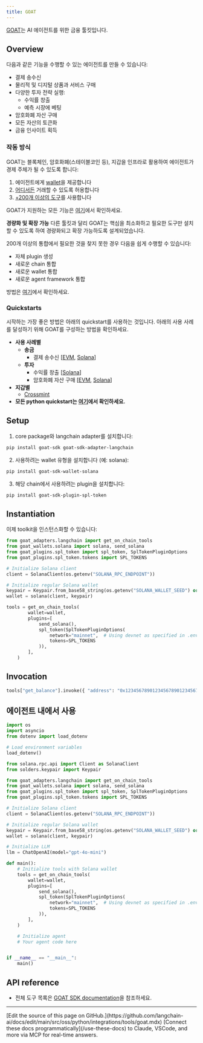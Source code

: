 ```yaml
---
title: GOAT
---
```


[GOAT](https://github.com/goat-sdk/goat)는 AI 에이전트를 위한 금융 툴킷입니다.

## Overview

다음과 같은 기능을 수행할 수 있는 에이전트를 만들 수 있습니다:

- 결제 송수신
- 물리적 및 디지털 상품과 서비스 구매
- 다양한 투자 전략 실행:
  - 수익률 창출
  - 예측 시장에 베팅
- 암호화폐 자산 구매
- 모든 자산의 토큰화
- 금융 인사이트 획득

### 작동 방식

GOAT는 블록체인, 암호화폐(스테이블코인 등), 지갑을 인프라로 활용하여 에이전트가 경제 주체가 될 수 있도록 합니다:

1. 에이전트에게 [wallet](https://github.com/goat-sdk/goat/tree/main#chains-and-wallets)을 제공합니다
2. [어디서든](https://github.com/goat-sdk/goat/tree/main#chains-and-wallets) 거래할 수 있도록 허용합니다
3. [+200개 이상의 도구](https://github.com/goat-sdk/goat/tree/main#tools)를 사용합니다

GOAT가 지원하는 모든 기능은 [여기](https://github.com/goat-sdk/goat/tree/main#chains-and-wallets)에서 확인하세요.

**경량화 및 확장 가능**
다른 툴킷과 달리 GOAT는 핵심을 최소화하고 필요한 도구만 설치할 수 있도록 하여 경량화되고 확장 가능하도록 설계되었습니다.

200개 이상의 통합에서 필요한 것을 찾지 못한 경우 다음을 쉽게 수행할 수 있습니다:

- 자체 plugin 생성
- 새로운 chain 통합
- 새로운 wallet 통합
- 새로운 agent framework 통합

방법은 [여기](https://github.com/goat-sdk/goat/tree/main#-contributing)에서 확인하세요.

### Quickstarts

시작하는 가장 좋은 방법은 아래의 quickstart를 사용하는 것입니다. 아래의 사용 사례를 달성하기 위해 GOAT를 구성하는 방법을 확인하세요.

- **사용 사례별**
  - **송금**
    - 결제 송수신 [[EVM](https://github.com/goat-sdk/goat/tree/main/python/examples/by-use-case/evm-send-and-receive-tokens), [Solana](https://github.com/goat-sdk/goat/tree/main/python/examples/by-use-case/solana-send-and-receive-tokens)]
  - **투자**
    - 수익률 창출 [[Solana](https://github.com/goat-sdk/goat/tree/main/python/examples/by-use-case/solana-usdc-yield-deposit)]
    - 암호화폐 자산 구매 [[EVM](https://github.com/goat-sdk/goat/tree/main/python/examples/by-use-case/evm-swap-tokens), [Solana](https://github.com/goat-sdk/goat/tree/main/python/examples/by-use-case/solana-swap-tokens)]
- **지갑별**
  - [Crossmint](https://github.com/goat-sdk/goat/tree/main/python/examples/by-wallet/crossmint)
- **모든 python quickstart는 [여기](https://github.com/goat-sdk/goat/tree/main/python/examples)에서 확인하세요.**

## Setup

1. core package와 langchain adapter를 설치합니다:

```bash
pip install goat-sdk goat-sdk-adapter-langchain
```

2. 사용하려는 wallet 유형을 설치합니다 (예: solana):

```bash
pip install goat-sdk-wallet-solana
```

3. 해당 chain에서 사용하려는 plugin을 설치합니다:

```bash
pip install goat-sdk-plugin-spl-token
```

## Instantiation

이제 toolkit을 인스턴스화할 수 있습니다:

```python
from goat_adapters.langchain import get_on_chain_tools
from goat_wallets.solana import solana, send_solana
from goat_plugins.spl_token import spl_token, SplTokenPluginOptions
from goat_plugins.spl_token.tokens import SPL_TOKENS

# Initialize Solana client
client = SolanaClient(os.getenv("SOLANA_RPC_ENDPOINT"))

# Initialize regular Solana wallet
keypair = Keypair.from_base58_string(os.getenv("SOLANA_WALLET_SEED") or "")
wallet = solana(client, keypair)

tools = get_on_chain_tools(
        wallet=wallet,
        plugins=[
            send_solana(),
            spl_token(SplTokenPluginOptions(
                network="mainnet",  # Using devnet as specified in .env
                tokens=SPL_TOKENS
            )),
        ],
    )
```

## Invocation

```python
tools["get_balance"].invoke({ "address": "0x1234567890123456789012345678901234567890" })
```

## 에이전트 내에서 사용

```python
import os
import asyncio
from dotenv import load_dotenv

# Load environment variables
load_dotenv()

from solana.rpc.api import Client as SolanaClient
from solders.keypair import Keypair

from goat_adapters.langchain import get_on_chain_tools
from goat_wallets.solana import solana, send_solana
from goat_plugins.spl_token import spl_token, SplTokenPluginOptions
from goat_plugins.spl_token.tokens import SPL_TOKENS

# Initialize Solana client
client = SolanaClient(os.getenv("SOLANA_RPC_ENDPOINT"))

# Initialize regular Solana wallet
keypair = Keypair.from_base58_string(os.getenv("SOLANA_WALLET_SEED") or "")
wallet = solana(client, keypair)

# Initialize LLM
llm = ChatOpenAI(model="gpt-4o-mini")

def main():
    # Initialize tools with Solana wallet
    tools = get_on_chain_tools(
        wallet=wallet,
        plugins=[
            send_solana(),
            spl_token(SplTokenPluginOptions(
                network="mainnet",  # Using devnet as specified in .env
                tokens=SPL_TOKENS
            )),
        ],
    )

    # Initialize agent
    # Your agent code here


if __name__ == "__main__":
    main()
```

## API reference

- 전체 도구 목록은 [GOAT SDK documentation](https://github.com/goat-sdk/goat)을 참조하세요.

---

<Callout icon="pen-to-square" iconType="regular">
    [Edit the source of this page on GitHub.](https://github.com/langchain-ai/docs/edit/main/src/oss/python/integrations/tools/goat.mdx)
</Callout>
<Tip icon="terminal" iconType="regular">
    [Connect these docs programmatically](/use-these-docs) to Claude, VSCode, and more via MCP for    real-time answers.
</Tip>
